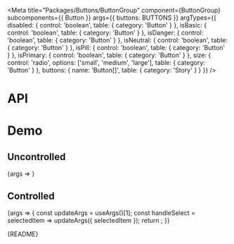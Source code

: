 
<Meta
  title="Packages/Buttons/ButtonGroup"
  component={ButtonGroup}
  subcomponents={{ Button }}
  args={{ buttons: BUTTONS }}
  argTypes={{
    disabled: { control: 'boolean', table: { category: 'Button' } },
    isBasic: { control: 'boolean', table: { category: 'Button' } },
    isDanger: { control: 'boolean', table: { category: 'Button' } },
    isNeutral: { control: 'boolean', table: { category: 'Button' } },
    isPill: { control: 'boolean', table: { category: 'Button' } },
    isPrimary: { control: 'boolean', table: { category: 'Button' } },
    size: {
      control: 'radio',
      options: ['small', 'medium', 'large'],
      table: { category: 'Button' }
    },
    buttons: { name: 'Button[]', table: { category: 'Story' } }
  }}
/>

# API

<ArgsTable />

# Demo

## Uncontrolled

<Canvas>
  <Story name="Uncontrolled">{args => <ButtonGroupStory {...args} />}</Story>
</Canvas>

## Controlled

<Canvas>
  <Story name="Controlled" args={{ selectedItem: BUTTONS[1].value }}>
    {args => {
      const updateArgs = useArgs()[1];
      const handleSelect = selectedItem => updateArgs({ selectedItem });
      return <ButtonGroupStory {...args} onSelect={handleSelect} />;
    }}
  </Story>
</Canvas>

<Markdown>{README}</Markdown>
